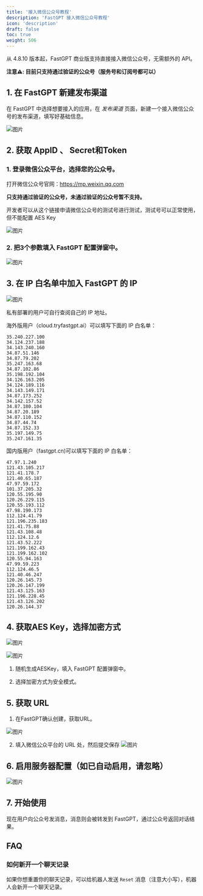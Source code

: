 ```yaml
---
title: '接入微信公众号教程'
description: 'FastGPT 接入微信公众号教程'
icon: 'description'
draft: false
toc: true
weight: 506
---
```


从 4.8.10 版本起，FastGPT 商业版支持直接接入微信公众号，无需额外的 API。

**注意⚠️: 目前只支持通过验证的公众号（服务号和订阅号都可以）**

## 1. 在 FastGPT 新建发布渠道

在 FastGPT 中选择想要接入的应用，在 *发布渠道* 页面，新建一个接入微信公众号的发布渠道，填写好基础信息。

![图片](/imgs/offiaccount-1.png)

## 2. 获取 AppID 、 Secret和Token

### 1. 登录微信公众平台，选择您的公众号。

打开微信公众号官网：https://mp.weixin.qq.com

**只支持通过验证的公众号，未通过验证的公众号暂不支持。**

开发者可以从这个链接申请微信公众号的测试号进行测试，测试号可以正常使用，但不能配置 AES Key

![图片](/imgs/offiaccount-2.png)

### 2. 把3个参数填入 FastGPT 配置弹窗中。

![图片](/imgs/offiaccount-3.png)

## 3. 在 IP 白名单中加入 FastGPT 的 IP

![图片](/imgs/offiaccount-4.png)

私有部署的用户可自行查阅自己的 IP 地址。

海外版用户（cloud.tryfastgpt.ai）可以填写下面的 IP 白名单：

```
35.240.227.100
34.124.237.188
34.143.240.160
34.87.51.146
34.87.79.202
35.247.163.68
34.87.102.86
35.198.192.104
34.126.163.205
34.124.189.116
34.143.149.171
34.87.173.252
34.142.157.52
34.87.180.104
34.87.20.189
34.87.110.152
34.87.44.74
34.87.152.33
35.197.149.75
35.247.161.35
```

国内版用户（fastgpt.cn)可以填写下面的 IP 白名单：

```
47.97.1.240
121.43.105.217
121.41.178.7
121.40.65.187
47.97.59.172
101.37.205.32
120.55.195.90
120.26.229.115
120.55.193.112
47.98.190.173
112.124.41.79
121.196.235.183
121.41.75.88
121.43.108.48
112.124.12.6
121.43.52.222
121.199.162.43
121.199.162.102
120.55.94.163
47.99.59.223
112.124.46.5
121.40.46.247
120.26.145.73
120.26.147.199
121.43.125.163
121.196.228.45
121.43.126.202
120.26.144.37
```

## 4. 获取AES Key，选择加密方式

![图片](/imgs/offiaccount-5.png)

![图片](/imgs/offiaccount-6.png)

1. 随机生成AESKey，填入 FastGPT 配置弹窗中。

2. 选择加密方式为安全模式。

## 5. 获取 URL

1. 在FastGPT确认创建，获取URL。

![图片](/imgs/offiaccount-7.png)

2. 填入微信公众平台的 URL 处，然后提交保存
![图片](/imgs/offiaccount-8.png)

## 6. 启用服务器配置（如已自动启用，请忽略）
![图片](/imgs/offiaccount-9.png)

## 7. 开始使用

现在用户向公众号发消息，消息则会被转发到 FastGPT，通过公众号返回对话结果。

## FAQ

### 如何新开一个聊天记录

如果你想重置你的聊天记录，可以给机器人发送 `Reset` 消息（注意大小写），机器人会新开一个聊天记录。